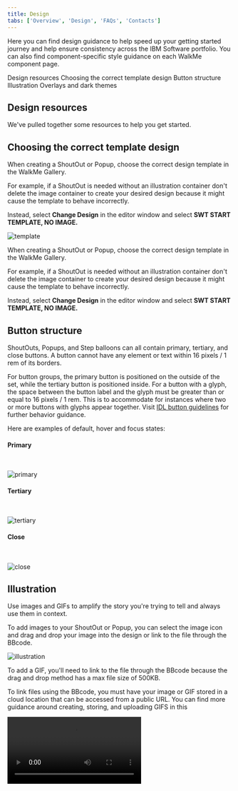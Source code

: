 ```yaml
---
title: Design
tabs: ['Overview', 'Design', 'FAQs', 'Contacts']
---
```



<PageDescription>

  Here you can find design guidance to help speed up your getting started journey and help ensure consistency across the IBM Software portfolio. You can also find component-specific style guidance on each WalkMe component page.

</PageDescription>

<AnchorLinks>
  <AnchorLink>Design resources</AnchorLink>
  <AnchorLink>Choosing the correct template design</AnchorLink>
  <AnchorLink>Button structure</AnchorLink>
  <AnchorLink>Illustration</AnchorLink>
  <AnchorLink>Overlays and dark themes</AnchorLink>
</AnchorLinks>

## Design resources

We've pulled together some resources to help you get started.

<Row className="resource-card-group">
  <Column colMd={4} colLg={4} noGutterSm>
    <ResourceCard
      subTitle="WalkMe"
      title="Sketch kit"
      aspectRatio="2:1"
      actionIcon="download"
      href="https://sketch.cloud/s/16c33f90-8481-4210-a375-bcd14adadee4"
    >
    </ResourceCard>
  </Column>
  <Column colMd={4} colLg={4} noGutterSm>
    <ResourceCard
      subTitle="Growth team guidance"
      title="WalkMe Carbon design CSS template"
      aspectRatio="2:1"
      actionIcon="launch"
      href="https://nurturelove.w3bmix.ibm.com/documentation/datatools/walkme-guide/deploymentguides/designTemplates/"
    >
    </ResourceCard>
  </Column>
</Row>

## Choosing the correct template design

When creating a ShoutOut or Popup, choose the correct design template in the WalkMe Gallery.

For example, if a ShoutOut is needed without an illustration container don't delete the image container to create your desired design because it might cause the template to behave incorrectly.

Instead, select **Change Design** in the editor window and select **SWT START TEMPLATE, NO IMAGE.**

![template](images/walkme-shoutout-visuals-choose-correct-template.png)

When creating a ShoutOut or Popup, choose the correct design template in the WalkMe Gallery.

For example, if a ShoutOut is needed without an illustration container don't delete the image container to create your desired design because it might cause the template to behave incorrectly.

Instead, select **Change Design** in the editor window and select **SWT START TEMPLATE, NO IMAGE.**

## Button structure

ShoutOuts, Popups, and Step balloons can all contain primary, tertiary, and close buttons. A button cannot have any element or text within 16 pixels / 1 rem of its borders.

For button groups, the primary button is positioned on the outside of the set, while the tertiary button is positioned inside. For a button with a glyph, the space between the button label and the glyph must be greater than or equal to 16 pixels / 1 rem. This is to accommodate for instances where two or more buttons with glyphs appear together. Visit [IDL button guidelines](https://www.carbondesignsystem.com/components/button/style/) for further behavior guidance.

Here are examples of default, hover and focus states:

#### Primary

<br />

![primary](images/walkme-shoutout-visuals-primary.png)

#### Tertiary

<br />

![tertiary](images/walkme-shoutout-visuals-tertiary.png)

#### Close

<br />

![close](images/walkme-shoutout-visuals-close.png)

## Illustration

Use images and GIFs to amplify the story you're trying to tell and always use them in context. 

To add images to your ShoutOut or Popup, you can select the image icon and drag and drop your image into the design or link to the file through the BBcode.

![illustration](images/walkme-shoutout-visuals-don't-delete.png)

To add a GIF, you'll need to link to the file through the BBcode because the drag and drop method has a max file size of 500KB.

To link files using the BBcode, you must have your image or GIF stored in a cloud location that can be accessed from a public URL. You can find more guidance around creating, storing, and uploading GIFS in this 

<Video src={illustrationVideo} />

Note: To size and scale your image appropriately, you can change the height of the image container but don't change the width. Also, make sure your image doesn’t cover or hide the close icon.

## Overlays and dark themes

Overlays should be utilized for both light and dark themes to provide better clarity around the flow or task that a user engages with.

WalkMe supports three types of overlay features: ShoutOut screen overlay, Step Balloon / Popup Spotlight, and Highlighters. Additionally, your Sketch file prototypes should follow these rules to get wider approval from an accessibility and design standpoint prior to implementation.

<br />

![overlay](images/intro-design-overlay-shoutout-70.png)

<br />

#### Dark themes

Dark themes may present unique difficulties with accessibility because we can only have one global template. Make sure you adopt the right ShoutOut screen overlays,  Step Balloon / Popup spotlight overlays, and Step Balloon Highlighters to avoid this issue.

<br />

![dark themes](images/intro-design-overlays-darkthemes.png)

<br />

#### ShoutOuts

Here you can add a screen overlay behind your ShoutOut, and set the color and opacity of the overlay. For ShoutOuts, the overlay color is Gray 100 #161616 at 70% opacity.

<br />

![shoutouts](images/intro-design-overlay-shoutout.png)

<br />

#### Popups

Popups were designed with custom CSS to match the styling of our ShoutOuts. Because of this, you can only utilize the Spotlight overlay within the Popup settings. This should look the same visually but it is applied differently.

From here, you have to enable the Spotlight, set the position within the center of your screen with Position & Fine Tuning, and set the color to Gray 100 (#161616) with  .7 opacity.

<br />

![popup](images/intro-design-overlay-popup.png)

<br />

#### Menu and player overlay

The menu and player overlay is styled in the Global CSS and should appear automatically when you build it in the WalkMe editor.

<br />

![overlay](images/intro-design-overlay-player-70.png)

<br />

#### Step balloon spotlights

Be sure to use Spotlight Balloons for steps within your UI tours, since the primary goal is to call out specific parts of the UI.

When you enable the Spotlight Balloon feature for a step it will dim the screen, except for your selected element, and all other elements will be inactive.

Be sure to set the color to Gray 100 (#161616) at .7 opacity. Set the proper positioning and size in regard to your element, keeping in mind [Carbon spacing guidelines](https://www.carbondesignsystem.com/guidelines/spacing/overview).

Note: You have to set this for each balloon you create.

<br />

![spotlight](images/intro-design-stepballoon-spotlight.png)

<br />

#### Step balloon highlighter

When you enable the Highlighter it will present a colored box around the chosen element of a step balloon. This feature is used to emphasize and frame the selected element. The highlighter is customizable in both thickness and color. Set the thickness to 2px and the color to Blue 30 #A6C8FF.

<br />

![highlighter](images/intro-design-stepballoon-highlighter.png)
